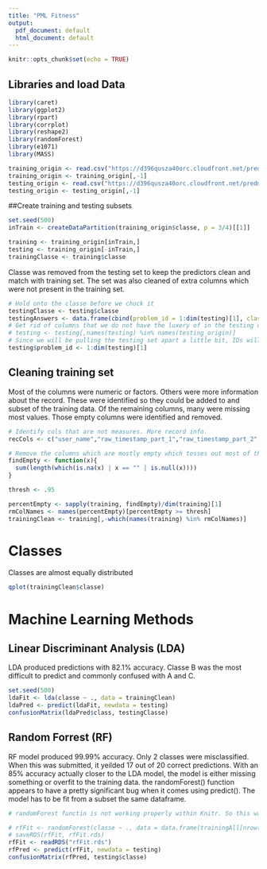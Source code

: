 ```yaml
---
title: "PML Fitness"
output:
  pdf_document: default
  html_document: default
---
```


```r
knitr::opts_chunk$set(echo = TRUE)
```


## Libraries and load Data
```r
library(caret)
library(ggplot2)
library(rpart)
library(corrplot)
library(reshape2)
library(randomForest)
library(e1071)
library(MASS)

training_origin <- read.csv("https://d396qusza40orc.cloudfront.net/predmachlearn/pml-training.csv", header = TRUE) #, stringsAsFactors = FALSE)
training_origin <- training_origin[,-1]
testing_origin <- read.csv("https://d396qusza40orc.cloudfront.net/predmachlearn/pml-testing.csv", header = TRUE) #, stringsAsFactors = FALSE)
testing_origin <- testing_origin[,-1]
```
##Create training and testing subsets
```r
set.seed(500)
inTrain <- createDataPartition(training_origin$classe, p = 3/4)[[1]]

training <- training_origin[inTrain,]
testing <- training_origin[-inTrain,]
trainingClasse <- training$classe
```
Classe was removed from the testing set to keep the predictors clean and match with training set. The set was also cleaned of extra columns which were not present in the training set.
```r
# Hold onto the classe before we chuck it
testingClasse <- testing$classe
testingAnswers <- data.frame(cbind(problem_id = 1:dim(testing)[1], classe = testingClasse))
# Get rid of columns that we do not have the luxery of in the testing data
# testing <- testing[,names(testing) %in% names(testing_origin)]
# Since we will be pulling the testing set apart a little bit, IDs will make rejoining easier
testing$problem_id <- 1:dim(testing)[1]
```

## Cleaning training set
Most of the columns were numeric or factors. Others were more information about the record. These were identified so they could be added to and subset of the training data. Of the remaining columns, many were missing most values. Those empty columns were identified and removed.
```r
# Identify cols that are not measures. More record info.
recCols <- c("user_name","raw_timestamp_part_1","raw_timestamp_part_2","cvtd_timestamp","new_window","num_window")

# Remove the columns which are mostly empty which tosses out most of the columns
findEmpty <- function(x){
  sum(length(which(is.na(x) | x == "" | is.null(x))))
}

thresh <- .95

percentEmpty <- sapply(training, findEmpty)/dim(training)[1]
rmColNames <- names(percentEmpty)[percentEmpty >= thresh]
trainingClean <- training[,-which(names(training) %in% rmColNames)]
```
# Classes
Classes are almost equally distributed
```r
qplot(trainingClean$classe)
```

# Machine Learning Methods
## Linear Discriminant Analysis (LDA)
LDA produced predictions with 82.1% accuracy. Classe B was the most difficult to predict and commonly confused with A and C.
```r
set.seed(500)
ldaFit <- lda(classe ~ ., data = trainingClean)
ldaPred <- predict(ldaFit, newdata = testing)
confusionMatrix(ldaPred$class, testingClasse)
```

## Random Forrest (RF)
RF model produced 99.99% accuracy. Only 2 classes were misclassified.
When this was submitted, it yeilded 17 out of 20 correct predictions. With an 85% accuracy actually closer to the LDA model, the model is either missing something or overfit to the training data. the randomForest() function appears to have a pretty significant bug when it comes using predict(). The model has to be fit from a subset the same dataframe.
```r

# randomForest functin is not working properly within Knitr. So this was done in R session, saved, and loaded

# rfFit <- randomForest(classe ~ ., data = data.frame(trainingAll[nrow(trainingClean),], classe = trainingClean$classe))
# saveRDS(rfFit, rfFit.rds)
rfFit <- readRDS("rfFit.rds")
rfPred <- predict(rfFit, newdata = testing)
confusionMatrix(rfPred, testing$classe)
```

